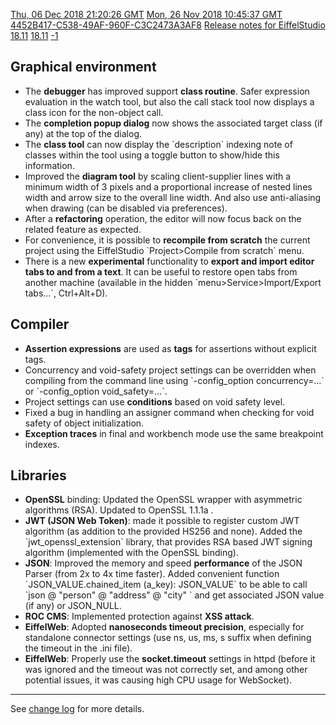[[Property:modification_date|Thu, 06 Dec 2018 21:20:26 GMT]]
[[Property:publication_date|Mon, 26 Nov 2018 10:45:37 GMT]]
[[Property:uuid|4452B417-C538-49AF-960F-C3C2473A3AF8]]
[[Property:title|Release notes for EiffelStudio 18.11]]
[[Property:link_title|18.11]]
[[Property:weight|-1]]

==Graphical environment==
* The '''debugger''' has improved support '''class routine'''. Safer expression evaluation in the watch tool, but also the call stack tool now displays a class icon for the non-object call.
* The '''completion popup dialog''' now shows the associated target class (if any) at the top of the dialog.
* The '''class tool''' can now display the `description` indexing note of classes within the tool using a toggle button to show/hide this information.
* Improved the '''diagram tool''' by scaling client-supplier lines with a minimum width of 3 pixels and a proportional increase of nested lines width and arrow size to the overall line width. And also use anti-aliasing when drawing (can be disabled via preferences).
* After a '''refactoring''' operation, the editor will now focus back on the related feature as expected.
* For convenience, it is possible to '''recompile from scratch''' the current project using the EiffelStudio `Project>Compile from scratch` menu.
*There is a new '''experimental''' functionality to '''export and import editor tabs to and from a text'''. It can be useful to restore open tabs from another machine (available in the hidden `menu>Service>Import/Export tabs...`, Ctrl+Alt+D).

==Compiler==
* '''Assertion expressions''' are used as '''tags''' for assertions without explicit tags.
* Concurrency and void-safety project settings can be overridden when compiling from the command line using `-config_option concurrency=...` or `-config_option void_safety=...`.
* Project settings can use '''conditions''' based on void safety level.
* Fixed a bug in handling an assigner command when checking for void safety of object initialization.
* '''Exception traces''' in final and workbench mode use the same breakpoint indexes.

==Libraries==
* '''OpenSSL''' binding: Updated the OpenSSL wrapper with asymmetric algorithms (RSA). Updated to OpenSSL 1.1.1a .
* '''JWT (JSON Web Token)''': made it possible to register custom JWT algorithm (as addition to the provided HS256 and none). Added the `jwt_openssl_extension` library, that provides RSA based JWT signing algorithm (implemented with the OpenSSL binding).
* '''JSON''': Improved the memory and speed '''performance''' of the JSON Parser (from 2x to 4x time faster). Added convenient function `JSON_VALUE.chained_item (a_key): JSON_VALUE` to be able to call `json @ "person" @ "address" @ "city" ` and get associated JSON value (if any) or JSON_NULL.
* '''ROC CMS''': Implemented protection against '''XSS attack'''.
* '''EiffelWeb''': Adopted '''nanoseconds timeout precision''', especially for standalone connector settings (use ns, us, ms, s suffix when defining the timeout in the .ini file).
* '''EiffelWeb''': Properly use the '''socket.timeout''' settings in httpd (before it was ignored and the timeout was not correctly set, and among other potential issues, it was causing high CPU usage for WebSocket).

----

See [https://dev.eiffel.com/EiffelStudio_18.11_Releases change log] for more details.